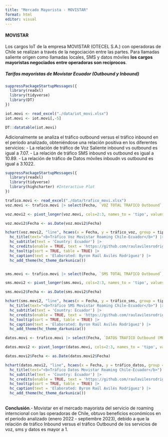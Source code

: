 ```yaml
---
title: "Mercado Mayorista - MOVISTAR"
format: html
editor: visual
---
```


#### MOVISTAR
Los cargos IoT de la empresa MOVISTAR (OTECEL S.A.) con operadoras de Chile se realizan a través de la negociación entre las partes. Para llamadas saliente origen como llamadas locales, SMS y datos móviles **los cargos mayoristas negociados entre operadoras son recíprocos**.


##### Tarifas mayoristas de Movistar Ecuador (Outbound y Inbound)


```r
suppressPackageStartupMessages({
  library(readxl)
  library(tidyverse)
  library(DT)
})

iot.movi <- read_excel("./data/iot_movi.xlsx")
iot.movi <- iot.movi[,-5]

DT::datatable(iot.movi)

```


Adicionalmente se analiza el tráfico outbound versus el tráfico inbound en el periodo analizado, obteniéndose una relación positiva en los diferentes servicios:
- La relación de tráfico de Voz Saliente inbound vs outbound es igual a 7.07.
- La relación de tráfico SMS inbound vs outbound es igual a 10.89.
- La relación de tráfico de Datos móviles inboudn vs outbound es igual a 3.1022.

```r
suppressPackageStartupMessages({
  library(readxl)
  library(tidyverse)
  library(highcharter) #Interactive Plot
})

trafico.movi <- read_excel("./data/trafico_movi.xlsx")
voz.movi <- trafico.movi |> select(Fecha, `VOZ TOTAL TRAFICO Outbound`, `VOZ TOTAL TRAFICO Inbound`)

voz.movi2 <- pivot_longer(voz.movi, cols=2:3, names_to = 'tipo', values_to = 'tráfico_voz')

voz.movi2$Fecha <- as.Date(voz.movi2$Fecha)

hchart(voz.movi2, "line", hcaes(x = Fecha, y = tráfico_voz, group = tipo)) |>
  hc_title(text="<b>Tráfico Voz Movistar Roaming Chile-Ecuador</b>") |>
  hc_subtitle(text = 'Country: Ecuador') |> 
  hc_credits(enable = TRUE, text = 'https://github.com/raulavilesrodriguez') |>
  hc_tooltip(sort = TRUE, table = TRUE) |>
  hc_caption(text = 'Elaborated: Byron Raúl Avilés Rodríguez') |>
  hc_add_theme(hc_theme_darkunica())


sms.movi <- trafico.movi |> select(Fecha, `SMS TOTAL TRAFICO Outbound`, `SMS TOTAL TRAFICO Inbound`)

sms.movi2 <- pivot_longer(sms.movi, cols=2:3, names_to = 'tipo', values_to = 'tráfico_sms')

sms.movi2$Fecha <- as.Date(sms.movi2$Fecha)

hchart(sms.movi2, "line", hcaes(x = Fecha, y = tráfico_sms, group = tipo)) |>
  hc_title(text="<b>Tráfico SMS Movistar Roaming Chile-Ecuador</b>") |>
  hc_subtitle(text = 'Country: Ecuador') |> 
  hc_credits(enable = TRUE, text = 'https://github.com/raulavilesrodriguez') |>
  hc_tooltip(sort = TRUE, table = TRUE) |>
  hc_caption(text = 'Elaborated: Byron Raúl Avilés Rodríguez') |>
  hc_add_theme(hc_theme_darkunica())

datos.movi <- trafico.movi |> select(Fecha, `DATOS TRAFICO Outbound (MB)`, `DATOS TRAFICO Inbound (MB)`)

datos.movi2 <- pivot_longer(datos.movi, cols=2:3, names_to = 'tipo', values_to = 'tráfico_datos')

datos.movi2$Fecha <- as.Date(datos.movi2$Fecha)

hchart(datos.movi2, "line", hcaes(x = Fecha, y = tráfico_datos, group = tipo)) |>
  hc_title(text="<b>Tráfico Datos Movistar Roaming Chile-Ecuador</b>") |>
  hc_subtitle(text = 'Country: Ecuador') |> 
  hc_credits(enable = TRUE, text = 'https://github.com/raulavilesrodriguez') |>
  hc_tooltip(sort = TRUE, table = TRUE) |>
  hc_caption(text = 'Elaborated: Byron Raúl Avilés Rodríguez') |>
  hc_add_theme(hc_theme_darkunica())

```
<br>
**Conclusión**.- Movistar en el mercado mayorista del servicio de roaming interncional con las operadoras de Chile, obtuvo beneficios económicos en el periodo analizado (enero 2022 - septiembre 2023), debido a que la relación de tráfico Inbound versus el tráfico Outbound de los servicios de voz, sms y datos es mayor a 1.
